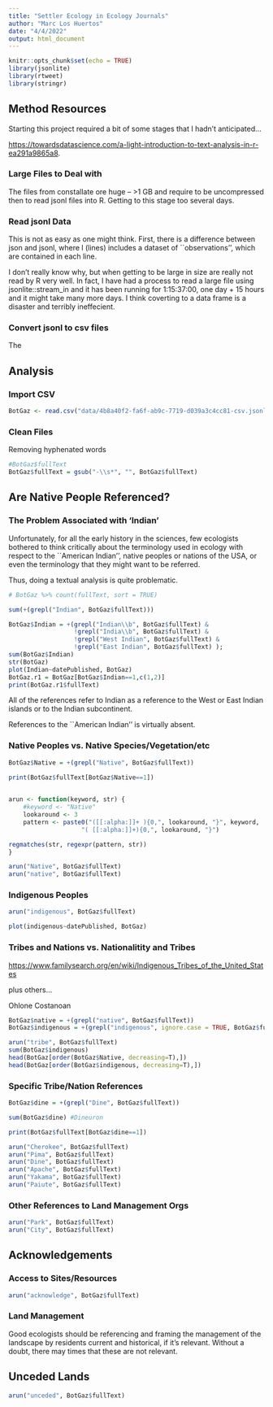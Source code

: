 ```yaml
---
title: "Settler Ecology in Ecology Journals"
author: "Marc Los Huertos"
date: "4/4/2022"
output: html_document
---
```


```r
knitr::opts_chunk$set(echo = TRUE)
library(jsonlite)
library(rtweet)
library(stringr)
```

## Method Resources

Starting this project required a bit of some stages that I hadn't anticipated...

<https://towardsdatascience.com/a-light-introduction-to-text-analysis-in-r-ea291a9865a8>.

### Large Files to Deal with

The files from constallate ore huge -- >1 GB and require to be uncompressed then to read jsonl files into R. Getting to this stage too several days. 

### Read jsonl Data

This is not as easy as one might think. First, there is a difference between json and jsonl, where l (lines) includes a dataset of ``observations'', which are contained in each line. 

I don't really know why, but when getting to be large in size are really not read by R very well. In fact, I have had a process to read a large file using jsonlite::stream_in and it has been running for 1:15:37:00, one day + 15 hours and it might take many more days. I think coverting to a data frame is a disaster and terribly ineffecient. 



### Convert jsonl to csv files

The 



## Analysis

### Import CSV
```r
BotGaz <- read.csv("data/4b8a40f2-fa6f-ab9c-7719-d039a3c4cc81-csv.jsonl.csv")

```

### Clean Files

Removing hyphenated words
```r
#BotGaz$fullText
BotGaz$fullText = gsub("-\\s*", "", BotGaz$fullText)


```

## Are Native People Referenced?

### The Problem Associated with 'Indian'

Unfortunately, for all the early history in the sciences, few ecologists bothered to think critically about the terminology used in ecology with respect to the ``American Indian'', native peoples or nations of the USA, or even the terminology that they might want to be referred. 

Thus, doing a textual analysis is quite problematic. 

```r
# BotGaz %>% count(fullText, sort = TRUE)

sum(+(grepl("Indian", BotGaz$fullText)))

BotGaz$Indian = +(grepl("Indian\\b", BotGaz$fullText) &
                  !grepl("India\\b", BotGaz$fullText) &
                  !grepl("West Indian", BotGaz$fullText) &
                  !grepl("East Indian", BotGaz$fullText) ); 
sum(BotGaz$Indian)
str(BotGaz)
plot(Indian~datePublished, BotGaz)
BotGaz.r1 = BotGaz[BotGaz$Indian==1,c(1,2)]
print(BotGaz.r1$fullText)

```

All of the references refer to Indian as a reference to the West or East Indian islands or to the Indian subcontinent. 

References to the ``American Indian'' is virtually absent. 

### Native Peoples vs. Native Species/Vegetation/etc


```r
BotGaz$Native = +(grepl("Native", BotGaz$fullText))

print(BotGaz$fullText[BotGaz$Native==1])
      
```


```r
arun <- function(keyword, str) {
    #keyword <- "Native"
    lookaround <- 3
    pattern <- paste0("([[:alpha:]]+ ){0,", lookaround, "}", keyword, 
                    "( [[:alpha:]]+){0,", lookaround, "}")

regmatches(str, regexpr(pattern, str))
}

arun("Native", BotGaz$fullText)
arun("native", BotGaz$fullText)

```

### Indigenous Peoples

```r
arun("indigenous", BotGaz$fullText)

plot(indigenous~datePublished, BotGaz)

```

### Tribes and Nations vs. Nationalitity and Tribes

<https://www.familysearch.org/en/wiki/Indigenous_Tribes_of_the_United_States>

plus others... 

Ohlone 
Costanoan

```r
BotGaz$native = +(grepl("native", BotGaz$fullText))
BotGaz$indigenous = +(grepl("indigenous", ignore.case = TRUE, BotGaz$fullText))

arun("tribe", BotGaz$fullText)
sum(BotGaz$indigenous)
head(BotGaz[order(BotGaz$Native, decreasing=T),])
head(BotGaz[order(BotGaz$indigenous, decreasing=T),])


```


### Specific Tribe/Nation References

```r
BotGaz$dine = +(grepl("Dine", BotGaz$fullText))

sum(BotGaz$dine) #Dineuron

print(BotGaz$fullText[BotGaz$dine==1])

arun("Cherokee", BotGaz$fullText)
arun("Pima", BotGaz$fullText)
arun("Dine", BotGaz$fullText)
arun("Apache", BotGaz$fullText)
arun("Yakama", BotGaz$fullText)
arun("Paiute", BotGaz$fullText)

```


### Other References to Land Management Orgs
```r
arun("Park", BotGaz$fullText)
arun("City", BotGaz$fullText)
```

## Acknowledgements

### Access to Sites/Resources

```r
arun("acknowledge", BotGaz$fullText)
```

### Land Management

Good ecologists should be referencing and framing the management of the landscape by residents current and historical, if it's relevant. Without a doubt, there may times that these are not relevant. 

## Unceded Lands
```r
arun("unceded", BotGaz$fullText)
```